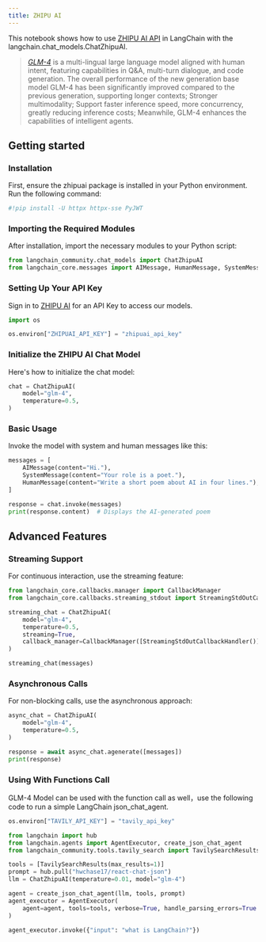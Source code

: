 ```yaml
---
title: ZHIPU AI
---
```


This notebook shows how to use [ZHIPU AI API](https://open.bigmodel.cn/dev/api) in LangChain with the langchain.chat_models.ChatZhipuAI.

>[*GLM-4*](https://open.bigmodel.cn/) is a multi-lingual large language model aligned with human intent, featuring capabilities in Q&A, multi-turn dialogue, and code generation. The overall performance of the new generation base model GLM-4 has been significantly improved compared to the previous generation, supporting longer contexts; Stronger multimodality; Support faster inference speed, more concurrency, greatly reducing inference costs; Meanwhile, GLM-4 enhances the capabilities of intelligent agents.

## Getting started

### Installation

First, ensure the zhipuai package is installed in your Python environment. Run the following command:

```python
#!pip install -U httpx httpx-sse PyJWT
```

### Importing the Required Modules

After installation, import the necessary modules to your Python script:

```python
from langchain_community.chat_models import ChatZhipuAI
from langchain_core.messages import AIMessage, HumanMessage, SystemMessage
```

### Setting Up Your API Key

Sign in to [ZHIPU AI](https://open.bigmodel.cn/login?redirect=%2Fusercenter%2Fapikeys) for an API Key to access our models.

```python
import os

os.environ["ZHIPUAI_API_KEY"] = "zhipuai_api_key"
```

### Initialize the ZHIPU AI Chat Model

Here's how to initialize the chat model:

```python
chat = ChatZhipuAI(
    model="glm-4",
    temperature=0.5,
)
```

### Basic Usage

Invoke the model with system and human messages like this:

```python
messages = [
    AIMessage(content="Hi."),
    SystemMessage(content="Your role is a poet."),
    HumanMessage(content="Write a short poem about AI in four lines."),
]
```

```python
response = chat.invoke(messages)
print(response.content)  # Displays the AI-generated poem
```

## Advanced Features

### Streaming Support

For continuous interaction, use the streaming feature:

```python
from langchain_core.callbacks.manager import CallbackManager
from langchain_core.callbacks.streaming_stdout import StreamingStdOutCallbackHandler
```

```python
streaming_chat = ChatZhipuAI(
    model="glm-4",
    temperature=0.5,
    streaming=True,
    callback_manager=CallbackManager([StreamingStdOutCallbackHandler()]),
)
```

```python
streaming_chat(messages)
```

### Asynchronous Calls

For non-blocking calls, use the asynchronous approach:

```python
async_chat = ChatZhipuAI(
    model="glm-4",
    temperature=0.5,
)
```

```python
response = await async_chat.agenerate([messages])
print(response)
```

### Using With Functions Call

GLM-4 Model can be used with the function call as well，use the following code to run a simple LangChain json_chat_agent.

```python
os.environ["TAVILY_API_KEY"] = "tavily_api_key"
```

```python
from langchain import hub
from langchain.agents import AgentExecutor, create_json_chat_agent
from langchain_community.tools.tavily_search import TavilySearchResults

tools = [TavilySearchResults(max_results=1)]
prompt = hub.pull("hwchase17/react-chat-json")
llm = ChatZhipuAI(temperature=0.01, model="glm-4")

agent = create_json_chat_agent(llm, tools, prompt)
agent_executor = AgentExecutor(
    agent=agent, tools=tools, verbose=True, handle_parsing_errors=True
)
```

```python
agent_executor.invoke({"input": "what is LangChain?"})
```
